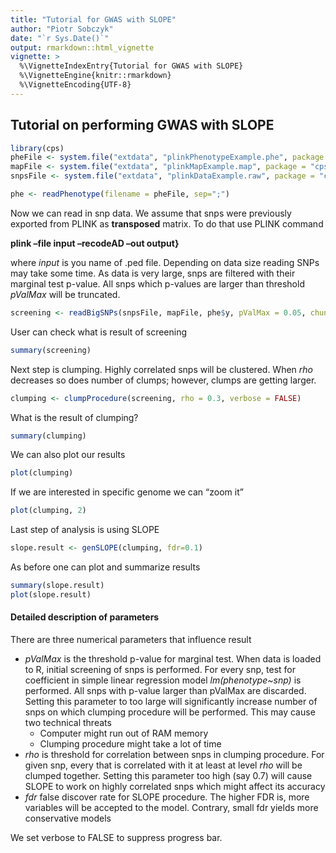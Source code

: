 ```yaml
---
title: "Tutorial for GWAS with SLOPE"
author: "Piotr Sobczyk"
date: "`r Sys.Date()`"
output: rmarkdown::html_vignette
vignette: >
  %\VignetteIndexEntry{Tutorial for GWAS with SLOPE}
  %\VignetteEngine{knitr::rmarkdown}
  %\VignetteEncoding{UTF-8}
---
```


## Tutorial on performing GWAS with SLOPE

```r
library(cps)
pheFile <- system.file("extdata", "plinkPhenotypeExample.phe", package = "cps")
mapFile <- system.file("extdata", "plinkMapExample.map", package = "cps")
snpsFile <- system.file("extdata", "plinkDataExample.raw", package = "cps")
```

```r
phe <- readPhenotype(filename = pheFile, sep=";")
```

Now we can read in snp data. We assume that snps were previously exported from PLINK
as **transposed** matrix. To do that use PLINK command

**plink --file input --recodeAD --out output}**

where *input* is you name of .ped file. 
Depending on data size reading SNPs may take some time.
As data is very large, snps are filtered with their marginal test p-value.
All snps which p-values are larger than threshold *pValMax* will be truncated.

```r
screening <- readBigSNPs(snpsFile, mapFile, phe$y, pValMax = 0.05, chunk_size = 1e2)
```

User can check what is result of screening

```r
summary(screening)
```

Next step is clumping. Highly correlated snps will be clustered. When *rho*
decreases so does number of clumps; however, clumps are getting larger.

```r
clumping <- clumpProcedure(screening, rho = 0.3, verbose = FALSE)
```

What is the result of clumping?

```r
summary(clumping)
```

We can also plot our results

```r
plot(clumping)
```

If we are interested in specific genome we can "zoom it"

```r
plot(clumping, 2)
```


Last step of analysis is using SLOPE

```r
slope.result <- genSLOPE(clumping, fdr=0.1)
```

As before one can plot and summarize results

```r
summary(slope.result)
plot(slope.result)
```

#### Detailed description of parameters

There are three numerical parameters that influence result

* *pValMax* is the threshold p-value for marginal test. When data is loaded to R,
initial screening of snps is performed. For every snp, test for coefficient in simple linear regression model *lm(phenotype~snp)* is performed. All snps with p-value larger than pValMax are discarded. Setting this parameter to too large will significantly increase number of snps on which clumping procedure will be performed. This may cause two technical threats
    * Computer might run out of RAM memory
    * Clumping procedure might take a lot of time
* *rho* is threshold for correlation between snps in clumping procedure. For given snp, every that is correlated with it at least at level *rho* will be clumped together. Setting this parameter too high (say 0.7) will cause SLOPE to work on highly correlated snps which might affect its accuracy
* *fdr* false discover rate for SLOPE procedure. The higher FDR is, more variables will be accepted to the model. Contrary, small fdr yields more conservative models

We set verbose to FALSE to suppress progress bar. 
